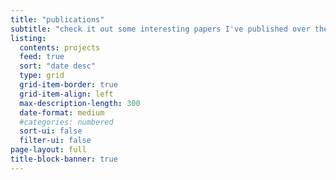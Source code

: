 ---
title: "publications"
subtitle: "check it out some interesting papers I've published over the years :)" 
listing:
  contents: projects
  feed: true
  sort: "date desc"
  type: grid
  grid-item-border: true
  grid-item-align: left
  max-description-length: 300
  date-format: medium
  #categories: numbered
  sort-ui: false
  filter-ui: false
page-layout: full
title-block-banner: true
---
